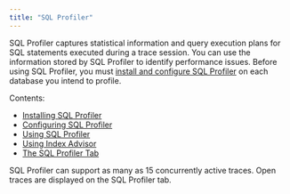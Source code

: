```yaml
---
title: "SQL Profiler"
---
```


<div id="toc_pem_sql_profiler" class="registered_link"></div>

SQL Profiler captures statistical information and query execution plans for SQL statements executed during a trace session. You can use the information stored by SQL Profiler to identify performance issues. Before using SQL Profiler, you must [install and configure SQL Profiler](01_sp_installing_sql_profiler/#sp_installing_sql_profiler) on each database you intend to profile.

Contents:

-   [Installing SQL Profiler](01_sp_installing_sql_profiler/#sp_installing_sql_profiler)
-   [Configuring SQL Profiler](02_sp_configuring_sql_profiler/#sp_configuring_sql_profiler)
-   [Using SQL Profiler](03_sp_create_new_trace/#sp_create_new_trace)
-   [Using Index Advisor](04_sp_index_advisor/#sp_index_advisor)
-   [The SQL Profiler Tab](05_sp_sql_profiler_tab/#sp_sql_profiler_tab)

SQL Profiler can support as many as 15 concurrently active traces. Open traces are displayed on the SQL Profiler tab.
